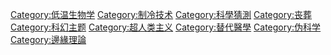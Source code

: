 {{Commonscat|Cryonics}}

[[Category:低温生物学|Category:低温生物学]]
[[Category:制冷技术|Category:制冷技术]]
[[Category:科學猜測|Category:科學猜測]]
[[Category:丧葬|Category:丧葬]]
[[Category:科幻主题|Category:科幻主题]]
[[Category:超人类主义|Category:超人类主义]]
[[Category:替代醫學|Category:替代醫學]]
[[Category:伪科学|Category:伪科学]]
[[Category:邊緣理論|Category:邊緣理論]]